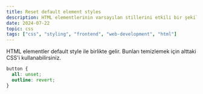 ```yaml
---
title: Reset default element styles
description: HTML elementlerinin varsayılan stillerini etkili bir şekilde sıfırlama yöntemleri.
date: 2024-07-22
topic: css
tags: ["css", "styling", "frontend", "web-development", "html"]
---
```


HTML elementler default style ile birlikte gelir. Bunları temizlemek için alttaki CSS'i kullanabilirsiniz.

```css
button {
  all: unset;
  outline: revert;
}
```